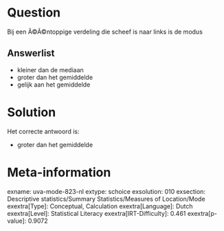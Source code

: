Question
========

Bij een Ã©Ã©ntoppige verdeling die scheef is naar links is de modus


Answerlist
----------

* kleiner dan de mediaan
* groter dan het gemiddelde
* gelijk aan het gemiddelde

Solution
========

Het correcte antwoord is: 

* groter dan het gemiddelde

Meta-information
================
exname: uva-mode-823-nl
extype: schoice
exsolution: 010
exsection: Descriptive statistics/Summary Statistics/Measures of Location/Mode
exextra[Type]: Conceptual, Calculation
exextra[Language]: Dutch
exextra[Level]: Statistical Literacy
exextra[IRT-Difficulty]: 0.461
exextra[p-value]: 0.9072
